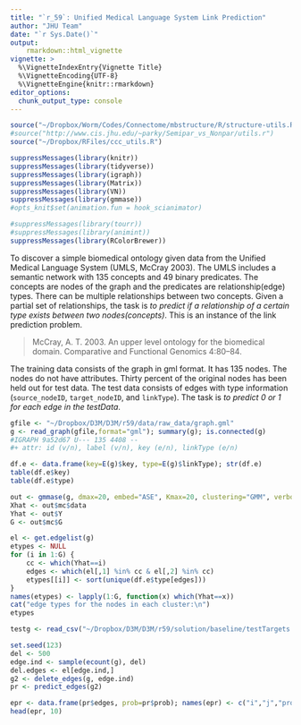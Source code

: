 ```yaml
---
title: "`r_59`: Unified Medical Language System Link Prediction"
author: "JHU Team"
date: "`r Sys.Date()`"
output: 
    rmarkdown::html_vignette
vignette: >
  %\VignetteIndexEntry{Vignette Title}
  %\VignetteEncoding{UTF-8}
  %\VignetteEngine{knitr::rmarkdown}
editor_options: 
  chunk_output_type: console
---
```


```r
source("~/Dropbox/Worm/Codes/Connectome/mbstructure/R/structure-utils.R")
#source("http://www.cis.jhu.edu/~parky/Semipar_vs_Nonpar/utils.r")
source("~/Dropbox/RFiles/ccc_utils.R")

suppressMessages(library(knitr))
suppressMessages(library(tidyverse))
suppressMessages(library(igraph))
suppressMessages(library(Matrix))
suppressMessages(library(VN))
suppressMessages(library(gmmase))
#opts_knit$set(animation.fun = hook_scianimator)

#suppressMessages(library(tourr))
#suppressMessages(library(animint))
suppressMessages(library(RColorBrewer))
```

To discover a simple biomedical ontology given data from the Unified Medical Language System (UMLS, McCray 2003). The UMLS includes a semantic network with 135 concepts and 49 binary predicates. The concepts are nodes of the graph and the predicates are relationship(edge) types. There can be multiple relationships between two concepts. Given a partial set of relationships, the task is _to predict if a relationship of a certain type exists between two nodes(concepts)_. This is an instance of the link prediction problem.

>McCray, A. T. 2003. An upper level ontology for the biomedical domain. Comparative and Functional Genomics 4:80–84.


The training data consists of the graph in gml format. It has 135 nodes. The nodes do not have attributes. Thirty percent of the original nodes has been held out for test data. The test data consists of edges with type information (`source_nodeID`, `target_nodeID`, and `linkType`). The task is _to predict 0 or 1 for each edge in the testData_. 

```r
gfile <- "~/Dropbox/D3M/D3M/r59/data/raw_data/graph.gml"
g <- read_graph(gfile,format="gml"); summary(g); is.connected(g)
#IGRAPH 9a52d67 U--- 135 4408 -- 
#+ attr: id (v/n), label (v/n), key (e/n), linkType (e/n)
```

```r
df.e <- data.frame(key=E(g)$key, type=E(g)$linkType); str(df.e)
table(df.e$key)
table(df.e$type)
```

```r
out <- gmmase(g, dmax=20, embed="ASE", Kmax=20, clustering="GMM", verbose=FALSE)
Xhat <- out$mc$data
Yhat <- out$Y
G <- out$mc$G
```

```r
el <- get.edgelist(g)
etypes <- NULL
for (i in 1:G) {
    cc <- which(Yhat==i)
    edges <- which(el[,1] %in% cc & el[,2] %in% cc)
    etypes[[i]] <- sort(unique(df.e$type[edges]))
}
names(etypes) <- lapply(1:G, function(x) which(Yhat==x))
cat("edge types for the nodes in each cluster:\n")
etypes
```

```r
testg <- read_csv("~/Dropbox/D3M/D3M/r59/solution/baseline/testTargets.csv")

set.seed(123)
del <- 500
edge.ind <- sample(ecount(g), del)
del.edges <- el[edge.ind,]
g2 <- delete_edges(g, edge.ind)
pr <- predict_edges(g2)

epr <- data.frame(pr$edges, prob=pr$prob); names(epr) <- c("i","j","prob")
head(epr, 10)
```
